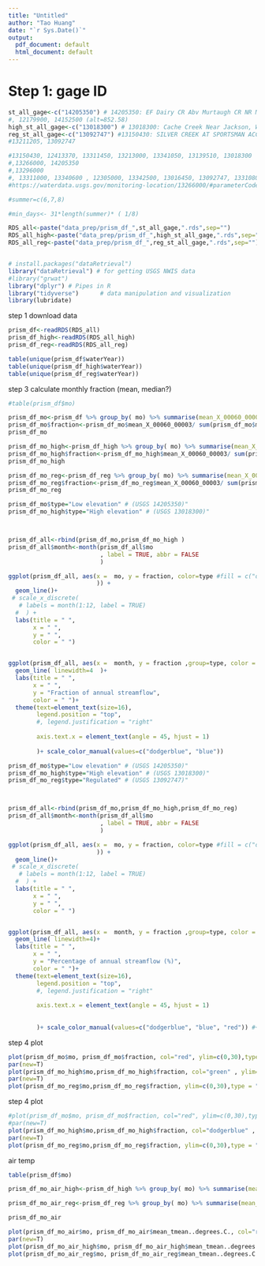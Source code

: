 ---
title: "Untitled"
author: "Tao Huang"
date: "`r Sys.Date()`"
output:
  pdf_document: default
  html_document: default
---

# Step 1: gage ID
```{r}
st_all_gage<-c("14205350") # 14205350: EF Dairy CR Abv Murtaugh CR NR Meacham Corner, OR - 14205350
#, 12179900, 14152500 (alt=852.58)
high_st_all_gage<-c("13018300") # 13018300: Cache Creek Near Jackson, WY - 13018300
reg_st_all_gage<-c("13092747") #13150430: SILVER CREEK AT SPORTSMAN ACCESS NR PICABO ID 
#13211205, 13092747

#13150430, 12413370, 13311450, 13213000, 13341050, 13139510, 13018300
#,13266000, 14205350
#,13296000
#, 13311000, 13340600 , 12305000, 13342500, 13016450, 13092747, 13310800, 13192200,13317660, 12322000, 13341000 (no Q)
#https://waterdata.usgs.gov/monitoring-location/13266000/#parameterCode=00065&period=P7D&showMedian=false

#summer=c(6,7,8)

#min_days<- 31*length(summer)* ( 1/8)

RDS_all<-paste("data_prep/prism_df_",st_all_gage,".rds",sep="")
RDS_all_high<-paste("data_prep/prism_df_",high_st_all_gage,".rds",sep="")
RDS_all_reg<-paste("data_prep/prism_df_",reg_st_all_gage,".rds",sep="")



```

```{r}
# install.packages("dataRetrieval")
library("dataRetrieval") # for getting USGS NWIS data
#library("grwat")
library("dplyr") # Pipes in R
library("tidyverse")      # data manipulation and visualization
library(lubridate)
```

step 1 download data
```{r}
prism_df<-readRDS(RDS_all)
prism_df_high<-readRDS(RDS_all_high)
prism_df_reg<-readRDS(RDS_all_reg)

table(unique(prism_df$waterYear))
table(unique(prism_df_high$waterYear))
table(unique(prism_df_reg$waterYear))
```

step 3 calculate monthly fraction (mean, median?)
```{r}
#table(prism_df$mo)

prism_df_mo<-prism_df %>% group_by( mo) %>% summarise(mean_X_00060_00003 = median( X_00060_00003))
prism_df_mo$fraction<-prism_df_mo$mean_X_00060_00003/ sum(prism_df_mo$mean_X_00060_00003)*100
prism_df_mo

prism_df_mo_high<-prism_df_high %>% group_by( mo) %>% summarise(mean_X_00060_00003 = median( X_00060_00003))
prism_df_mo_high$fraction<-prism_df_mo_high$mean_X_00060_00003/ sum(prism_df_mo_high$mean_X_00060_00003)*100
prism_df_mo_high

prism_df_mo_reg<-prism_df_reg %>% group_by( mo) %>% summarise(mean_X_00060_00003 = median( X_00060_00003))
prism_df_mo_reg$fraction<-prism_df_mo_reg$mean_X_00060_00003/ sum(prism_df_mo_reg$mean_X_00060_00003)*100
prism_df_mo_reg
```


```{r}
prism_df_mo$type="Low elevation" # (USGS 14205350)"
prism_df_mo_high$type="High elevation" # (USGS 13018300)"



prism_df_all<-rbind(prism_df_mo,prism_df_mo_high )
prism_df_all$month<-month(prism_df_all$mo 
                          , label = TRUE, abbr = FALSE 
                          )

ggplot(prism_df_all, aes(x =  mo, y = fraction, color=type #fill = c("dodgerblue", "blue", "red")  
                         )) +
  geom_line()+
 # scale_x_discrete(
   # labels = month(1:12, label = TRUE) 
  #  ) +
  labs(title = " ",
       x = " ",
       y = " ",
       color = " ")


ggplot(prism_df_all, aes(x =  month, y = fraction ,group=type, color = type)) +
  geom_line( linewidth=4  )+
  labs(title = " ",
       x = " ",
       y = "Fraction of annual streamflow",
       color = " ")+
  theme(text=element_text(size=16),
        legend.position = "top",
        #, legend.justification = "right"
      
        axis.text.x = element_text(angle = 45, hjust = 1)
         
        )+ scale_color_manual(values=c("dodgerblue", "blue"))


```


```{r}
prism_df_mo$type="Low elevation" # (USGS 14205350)"
prism_df_mo_high$type="High elevation" # (USGS 13018300)"
prism_df_mo_reg$type="Regulated" # (USGS 13092747)"



prism_df_all<-rbind(prism_df_mo,prism_df_mo_high,prism_df_mo_reg)
prism_df_all$month<-month(prism_df_all$mo 
                          , label = TRUE, abbr = FALSE 
                          )

ggplot(prism_df_all, aes(x =  mo, y = fraction, color=type #fill = c("dodgerblue", "blue", "red")  
                         )) +
  geom_line()+
 # scale_x_discrete(
   # labels = month(1:12, label = TRUE) 
  #  ) +
  labs(title = " ",
       x = " ",
       y = " ",
       color = " ")


ggplot(prism_df_all, aes(x =  month, y = fraction ,group=type, color = type)) +
  geom_line( linewidth=4)+
  labs(title = " ",
       x = " ",
       y = "Percentage of annual streamflow (%)",
       color = " ")+
  theme(text=element_text(size=16),
        legend.position = "top",
        #, legend.justification = "right"
      
        axis.text.x = element_text(angle = 45, hjust = 1)
        
         
        )+ scale_color_manual(values=c("dodgerblue", "blue", "red")) #+ theme_minimal()


```


step 4 plot
```{r}
plot(prism_df_mo$mo, prism_df_mo$fraction, col="red", ylim=c(0,30),type = "l")
par(new=T)
plot(prism_df_mo_high$mo,prism_df_mo_high$fraction, col="green" , ylim=c(0,30),type = "l")
par(new=T)
plot(prism_df_mo_reg$mo,prism_df_mo_reg$fraction, ylim=c(0,30),type = "l")
```

step 4 plot
```{r}
#plot(prism_df_mo$mo, prism_df_mo$fraction, col="red", ylim=c(0,30),type = "l")
#par(new=T)
plot(prism_df_mo_high$mo,prism_df_mo_high$fraction, col="dodgerblue" , ylim=c(0,30),type = "l",xlab = "Month",ylab="Fraction of annual streamflow")
par(new=T)
plot(prism_df_mo_reg$mo,prism_df_mo_reg$fraction, ylim=c(0,30),type = "l",xlab = " " ,ylab="")
```

air temp
```{r}
table(prism_df$mo)

prism_df_mo_air_high<-prism_df_high %>% group_by( mo) %>% summarise(mean_tmean..degrees.C. = mean(tmean..degrees.C.  ))

prism_df_mo_air_reg<-prism_df_reg %>% group_by( mo) %>% summarise(mean_tmean..degrees.C. = mean(tmean..degrees.C.  ))

prism_df_mo_air
```

```{r}
plot(prism_df_mo_air$mo, prism_df_mo_air$mean_tmean..degrees.C., col="red", ylim=c(-10,25),type = "l")
par(new=T)
plot(prism_df_mo_air_high$mo, prism_df_mo_air_high$mean_tmean..degrees.C., col="green" , ylim=c(-10,25),type = "l")
plot(prism_df_mo_air_reg$mo, prism_df_mo_air_reg$mean_tmean..degrees.C.)
```

```{r}

```

